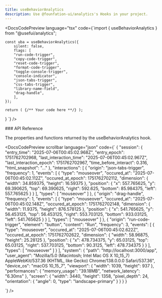 ```yaml
---
title: useBehaviorAnalytics
description: Use @founfation-ui/analytics's Hooks in your project.
---
```


<DocsCodePreview
  language="tsx"
  code={`import { useBehaviorAnalytics } from "@usefui/analytics";

    const uba = useBehaviorAnalytics({
        silent: false,
        flags: [
        "run-code-trigger",
        "copy-code-trigger",
        "reset-code-trigger",
        "format-code-trigger",
        "toggle-console-trigger",
        "console-indicator",
        "json-tabs-trigger",
        "css-tabs-trigger",
        "library-name-field",
        "drag-handle",
        ],
    });
    
    return ( {/** Your code here **/} );
}
`} />

<DocsSection className="m-y-large-10">
### API Reference

<DocsTextBlock>
  <p>The properties and functions returned by the useBehaviorAnalytics hook.</p>
</DocsTextBlock>

</DocsSection>

<DocsCodePreview
  scrollbar
  language="json"
  code={`
{
    "session": {
        "entry_time": "2025-07-06T00:45:02.968Z",
        "entry_epoch": 1751762702968,
        "last_interaction_time": "2025-07-06T00:45:02.967Z",
        "last_interaction_epoch": 1751762702967,
        "time_before_interact": 0.316,
        "html_snapshot": "..."
    },
    "interactions": [
        {
            "origin": "json-tabs-trigger",
            "frequency": 1,
            "events": [
                {
                    "type": "mouseover",
                    "occured_at": "2025-07-06T00:45:02.112Z",
                    "occured_at_epoch": 1751762702112,
                    "dimension": {
                        "width": 34.859375,
                        "height": 16.59375
                    },
                    "position": {
                        "x": 557.765625,
                        "y": 69.390625,
                        "top": 69.390625,
                        "right": 592.625,
                        "bottom": 85.984375,
                        "left": 557.765625
                    }
                }
            ],
            "types": [
                "mouseover"
            ]
        },
        {
            "origin": "drag-handle",
            "frequency": 1,
            "events": [
                {
                    "type": "mouseover",
                    "occured_at": "2025-07-06T00:45:02.148Z",
                    "occured_at_epoch": 1751762702148,
                    "dimension": {
                        "width": 11.9375,
                        "height": 876.578125
                    },
                    "position": {
                        "x": 541.765625,
                        "y": 56.453125,
                        "top": 56.453125,
                        "right": 553.703125,
                        "bottom": 933.03125,
                        "left": 541.765625
                    }
                }
            ],
            "types": [
                "mouseover"
            ]
        },
        {
            "origin": "run-code-trigger",
            "element": "button",
            "content": "Run",
            "frequency": 3,
            "events": [
                {
                    "type": "mouseover",
                    "occured_at": "2025-07-06T00:45:02.622Z",
                    "occured_at_epoch": 1751762702622,
                    "dimension": {
                        "width": 58.96875,
                        "height": 25.28125
                    },
                    "position": {
                        "x": 478.734375,
                        "y": 65.03125,
                        "top": 65.03125,
                        "right": 537.703125,
                        "bottom": 90.3125,
                        "left": 478.734375
                    }
                }
            ],
            "types": [
                "mouseover"
            ]
        }
    ],
    "system": {
        "path": "http://localhost:3000/app",
        "user_agent": "Mozilla/5.0 (Macintosh; Intel Mac OS X 10_15_7) AppleWebKit/537.36 (KHTML, like Gecko) Chrome/138.0.0.0 Safari/537.36",
        "device_os": "macOS 10_15_7",
        "viewport": {
            "width": 1039,
            "height": 937
        },
        "performances": {
            "memory_usage": "39.18MB",
            "network_latency": "6.30ms"
        },
        "screen": {
            "width": 3440,
            "height": 1358,
            "pixel_depth": 24,
            "orientation": {
                "angle": 0,
                "type": "landscape-primary"
            }
        }
    }
}

`}
/>

<DocsFooter prev="/docs/uba/installation" />
